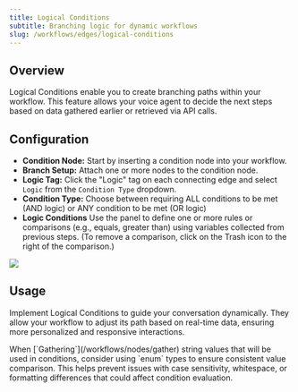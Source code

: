 ```yaml
---
title: Logical Conditions
subtitle: Branching logic for dynamic workflows
slug: /workflows/edges/logical-conditions
---
```


## Overview

Logical Conditions enable you to create branching paths within your workflow. This feature allows your voice agent to decide the next steps based on data gathered earlier or retrieved via API calls.

## Configuration

- **Condition Node:** Start by inserting a condition node into your workflow.
- **Branch Setup:** Attach one or more nodes to the condition node.
- **Logic Tag:** Click the "Logic" tag on each connecting edge and select `Logic` from the `Condition Type` dropdown.
- **Condition Type:** Choose between requiring ALL conditions to be met (AND logic) or ANY condition to be met (OR logic)
- **Logic Conditions** Use the panel to define one or more rules or comparisons (e.g., equals, greater than) using variables collected from previous steps. (To remove a comparison, click on the Trash icon to the right of the comparison.)

<Frame>
  <img src="../../static/images/workflows/logic-condition.png" />
</Frame>

## Usage

Implement Logical Conditions to guide your conversation dynamically. They allow your workflow to adjust its path based on real-time data, ensuring more personalized and responsive interactions.

<Note>
When  [`Gathering`](/workflows/nodes/gather) string values that will be used in conditions, consider using `enum` types to ensure consistent value comparison. This helps prevent issues with case sensitivity, whitespace, or formatting differences that could affect condition evaluation.
</Note>
